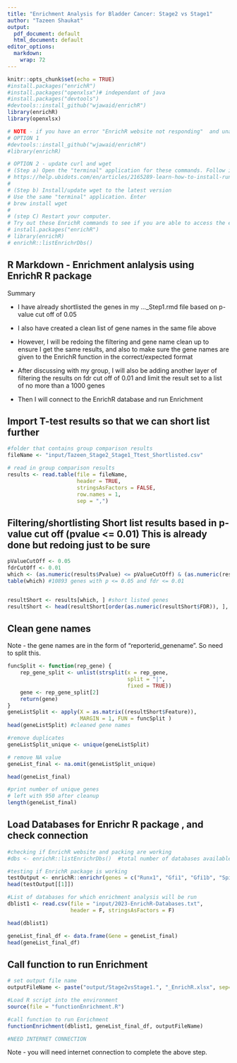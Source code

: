```yaml
---
title: "Enrichment Analysis for Bladder Cancer: Stage2 vs Stage1"
author: "Tazeen Shaukat"
output:
  pdf_document: default
  html_document: default
editor_options: 
  markdown: 
    wrap: 72
---
```


```r
knitr::opts_chunk$set(echo = TRUE)
#install.packages("enrichR")
#install.packages("openxlsx")# independant of java
#install.packages("devtools") 
#devtools::install_github("wjawaid/enrichR")
library(enrichR)
library(openxlsx)

# NOTE - if you have an error "EnrichR website not responding"  and unable to connect to EnrichR database online, try this
# OPTION 1
#devtools::install_github("wjawaid/enrichR")
#library(enrichR)

# OPTION 2 - update curl and wget
# (Step a) Open the "terminal" application for these commands. Follow instructions for mac
# https://help.ubidots.com/en/articles/2165289-learn-how-to-install-run-curl-on-windows-macosx-linux
# 
# (Step b) Install/update wget to the latest version
# Use the same "terminal" application. Enter
# brew install wget
# 
# (step C) Restart your computer. 
# Try out these EnrichR commands to see if you are able to access the enrichR databases online without error message
# install.packages("enrichR")
# library(enrichR)
# enrichR::listEnrichrDbs()

```

## R Markdown - Enrichment anlalysis using EnrichR R package

Summary

-   I have already shortlisted the genes in my ...\_Step1.rmd file based
    on p-value cut off of 0.05

-   I also have created a clean list of gene names in the same file
    above

-   However, I will be redoing the filtering and gene name clean up to
    ensure I get the same results, and also to make sure the gene names
    are given to the EnrichR function in the correct/expected format

-   After discussing with my group, I will also be adding another layer
    of filtering the results on fdr cut off of 0.01 and limit the result
    set to a list of no more than a 1000 genes

-   Then I will connect to the EnrichR database and run Enrichment

## Import T-test results so that we can short list further

```r
#folder that contains group comparison results
fileName <- "input/Tazeen_Stage2_Stage1_Ttest_Shortlisted.csv"

# read in group comparison results
results <- read.table(file = fileName, 
                      header = TRUE, 
                      stringsAsFactors = FALSE, 
                      row.names = 1, 
                      sep = ",")
```

## Filtering/shortlisting Short list results based in p-value cut off (pvalue \<= 0.01) This is already done but redoing just to be sure

```r
pValueCutOff <- 0.05
fdrCutOff <- 0.01
which <- (as.numeric(results$Pvalue) <= pValueCutOff) & (as.numeric(results$FDR) <= fdrCutOff)
table(which) #10893 genes with p <= 0.05 and fdr <= 0.01


resultShort <- results[which, ] #short listed genes 
resultShort <- head(resultShort[order(as.numeric(resultShort$FDR)), ], 1000) #keeping only the top 1000 based on fdr

```

## Clean gene names

Note - the gene names are in the form of "reporterid_genename". So need
to split this.

```r
funcSplit <- function(rep_gene) {
    rep_gene_split <- unlist(strsplit(x = rep_gene, 
                                      split = "|", 
                                      fixed = TRUE))
    gene <- rep_gene_split[2]
    return(gene)
}
geneListSplit <- apply(X = as.matrix((resultShort$Feature)), 
                       MARGIN = 1, FUN = funcSplit )
head(geneListSplit) #cleaned gene names

#remove duplicates
geneListSplit_unique <- unique(geneListSplit)

# remove NA value
geneList_final <- na.omit(geneListSplit_unique) 

head(geneList_final)
```

```r
#print number of unique genes
# left with 950 after cleanup
length(geneList_final)
```

## Load Databases for Enrichr R package , and check connection

```r
#checking if EnrichR website and packing are working
#dbs <- enrichR::listEnrichrDbs()  #total number of databases available = 200+ 

#testing if EnrichR package is working
testOutput <- enrichR::enrichr(genes = c("Runx1", "Gfi1", "Gfi1b", "Spi1", "Gata1", "Kdr"), databases = "KEGG_2021_Human")
head(testOutput[[1]])

#List of databases for which enrichment analysis will be run
dblist1 <- read.csv(file = "input/2023-EnrichR-Databases.txt", 
                    header = F, stringsAsFactors = F)

head(dblist1)
```

```r
geneList_final_df <- data.frame(Gene = geneList_final)
head(geneList_final_df)

```

## Call function to run Enrichment

```r
# set output file name
outputFileName <- paste("output/Stage2vsStage1.", "_EnrichR.xlsx", sep="")

#Load R script into the environment
source(file = "functionEnrichment.R") 

#call function to run Enrichment
functionEnrichment(dblist1, geneList_final_df, outputFileName)

#NEED INTERNET CONNECTION
```

Note - you will need internet connection to complete the above step.

